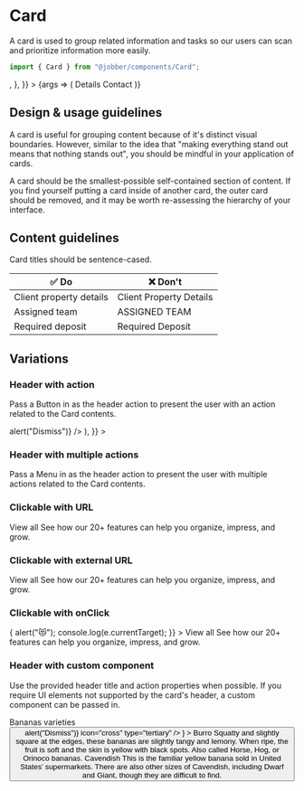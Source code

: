 
# Card

<Meta title="Components/Card" component={Card} />

A card is used to group related information and tasks so our users can scan and
prioritize information more easily.

```ts
import { Card } from "@jobber/components/Card";
```

<Canvas>
  <Story
    name="Card"
    args={{
      header: {
        title: "Company settings",
        action: <Button label="Add New Setting" />,
      },
    }}
  >
    {args => (
      <Card {...args}>
        <Content>
          <Heading level={4}>Details</Heading>
          <InputGroup>
            <InputText
              defaultValue="Quest Provider"
              placeholder="Company name"
            />
            <InputText placeholder="Years in business" />
          </InputGroup>
          <Heading level={4}>Contact</Heading>
          <InputGroup>
            <InputText
              prefix={{
                icon: "phone",
              }}
              placeholder="Phone number"
            />
            <InputText
              prefix={{
                icon: "presentation",
              }}
              placeholder="Website"
            />
            <InputText
              prefix={{
                icon: "email",
              }}
              placeholder="Email"
            />
          </InputGroup>
        </Content>
      </Card>
    )}
  </Story>
</Canvas>

<ArgsTable of={Card} story="Card" />

## Design & usage guidelines

A card is useful for grouping content because of it's distinct visual
boundaries. However, similar to the idea that "making everything stand out means
that nothing stands out", you should be mindful in your application of cards.

A card should be the smallest-possible self-contained section of content. If you
find yourself putting a card inside of another card, the outer card should be
removed, and it may be worth re-assessing the hierarchy of your interface.

## Content guidelines

Card titles should be sentence-cased.

| ✅ Do                   | ❌ Don't                |
| ----------------------- | ----------------------- |
| Client property details | Client Property Details |
| Assigned team           | ASSIGNED TEAM           |
| Required deposit        | Required Deposit        |

## Variations

### Header with action

Pass a Button in as the header action to present the user with an action related
to the Card contents.

<Canvas>
  <Card
    header={{
      title: "Services",
      action: (
        <Button label="Add New Service" onClick={() => alert("Dismiss")} />
      ),
    }}
  >
    <List
      items={[
        {
          id: 1,
          title: "Home Cleaning - 2 Bed 2 Bath",
          content: "Basic clean for 2 bedrooms 2 bathrooms",
          value: "$250.00",
        },
        {
          id: 2,
          title: "Kitchen Cleaning",
          content: "Basic clean for 1 kitchen - includes stove and fridge",
          value: "$175.00",
        },
        {
          id: 3,
          title: "Baseboard Cleaning",
          content:
            "Ensure that baseboards are cleaned in addition to walls and floors",
          value: "$25.00",
        },
      ]}
    />
  </Card>
</Canvas>

### Header with multiple actions

Pass a Menu in as the header action to present the user with multiple actions
related to the Card contents.

<!--
<Canvas>
  <Card
    header={{
      action:
        <Menu
          items={[
            actions: [
              {
                icon: "edit",
                label: "Edit",
                onClick: {() => alert("Dismiss")},
              },
              {
                icon: "sms",
                label: "Text message",
                onClick: {() => alert("Dismiss")},
              },
              {
                icon: "email",
                label: "Email",
                onClick: {() => alert("Dismiss")},
              }
            ]
          ]}
        />
      ,
      title: "Services",
    }}
  >
    <List
      items={[
        {
          id: 1,
          title: "Home Cleaning - 2 Bed 2 Bath",
          content: "Basic clean for 2 bedrooms 2 bathrooms",
          value: "$250.00",
        },
        {
          id: 2,
          title: "Kitchen Cleaning",
          content: "Basic clean for 1 kitchen - includes stove and fridge",
          value: "$175.00",
        },
        {
          id: 3,
          title: "Baseboard Cleaning",
          content:
            "Ensure that baseboards are cleaned in addition to walls and floors",
          value: "$25.00",
        },
      ]}
    />
  </Card>
</Canvas>
-->

### Clickable with URL

<Canvas>
  <Card url="#">
    <Content>
      <Heading level={4}>View all</Heading>
      <Text>
        See how our 20+ features can help you organize, impress, and grow.
      </Text>
    </Content>
  </Card>
</Canvas>

### Clickable with external URL

<Canvas>
  <Card url="https://atlantis.getjobber.com/" external={true}>
    <Content>
      <Heading level={4}>View all</Heading>
      <Text>
        See how our 20+ features can help you organize, impress, and grow.
      </Text>
    </Content>
  </Card>
</Canvas>

### Clickable with onClick

<Canvas>
  <Card
    onClick={e => {
      alert("😻");
      console.log(e.currentTarget);
    }}
  >
    <Content>
      <Heading level={4}>View all</Heading>
      <Text>
        See how our 20+ features can help you organize, impress, and grow.
      </Text>
    </Content>
  </Card>
</Canvas>

### Header with custom component

Use the provided header title and action properties when possible. If you
require UI elements not supported by the card's header, a custom component can
be passed in.

<Canvas>
  <Card
    header={
      <div
        style={{
          display: "flex",
          justifyContent: "space-between",
          padding: "var(--card--base-padding)",
          gap: "var(--space-base)",
          alignItems: "flex-start",
        }}
      >
        <Heading level={4}>Bananas varieties</Heading>
        <Button onClick={() => alert("Dismiss")} icon="cross" type="tertiary" />
      </div>
    }
  >
    <Content>
      <Heading level={4}>Burro</Heading>
      <Text>
        Squatty and slightly square at the edges, these bananas are slightly
        tangy and lemony. When ripe, the fruit is soft and the skin is yellow
        with black spots. Also called Horse, Hog, or Orinoco bananas.
      </Text>
      <Heading level={4}>Cavendish</Heading>
      <Text>
        This is the familiar yellow banana sold in United States’ supermarkets.
        There are also other sizes of Cavendish, including Dwarf and Giant,
        though they are difficult to find.
      </Text>
    </Content>
  </Card>
</Canvas>
